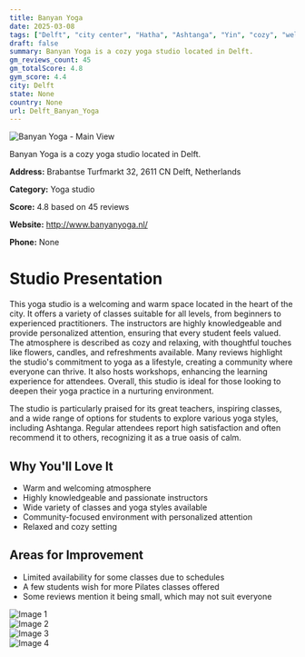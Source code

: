 ```yaml
---
title: Banyan Yoga
date: 2025-03-08
tags: ["Delft", "city center", "Hatha", "Ashtanga", "Yin", "cozy", "welcoming", "Delft"]  
draft: false
summary: Banyan Yoga is a cozy yoga studio located in Delft.
gm_reviews_count: 45
gm_totalScore: 4.8
gym_score: 4.4
city: Delft
state: None
country: None
url: Delft_Banyan_Yoga
---
```


<div className="aspect-[16/9] relative my-8">
  <img 
    src="https://lh3.googleusercontent.com/p/AF1QipNXhXjBj6jMv8sM-CHskswl1ypvMaMETpTqweiB=w1920-h1080-k-no"
    alt="Banyan Yoga - Main View"
    className="object-cover absolute inset-0 w-full h-full rounded-lg"
  />
</div>

Banyan Yoga is a cozy yoga studio located in Delft.

**Address:** Brabantse Turfmarkt 32, 2611 CN Delft, Netherlands

**Category:** Yoga studio

**Score:** 4.8 based on 45 reviews

**Website:** http://www.banyanyoga.nl/

**Phone:** None

# Studio Presentation

This yoga studio is a welcoming and warm space located in the heart of the city. It offers a variety of classes suitable for all levels, from beginners to experienced practitioners. The instructors are highly knowledgeable and provide personalized attention, ensuring that every student feels valued. The atmosphere is described as cozy and relaxing, with thoughtful touches like flowers, candles, and refreshments available. Many reviews highlight the studio's commitment to yoga as a lifestyle, creating a community where everyone can thrive. It also hosts workshops, enhancing the learning experience for attendees. Overall, this studio is ideal for those looking to deepen their yoga practice in a nurturing environment.

The studio is particularly praised for its great teachers, inspiring classes, and a wide range of options for students to explore various yoga styles, including Ashtanga. Regular attendees report high satisfaction and often recommend it to others, recognizing it as a true oasis of calm.

## Why You'll Love It

- Warm and welcoming atmosphere
- Highly knowledgeable and passionate instructors
- Wide variety of classes and yoga styles available
- Community-focused environment with personalized attention
- Relaxed and cozy setting

## Areas for Improvement

- Limited availability for some classes due to schedules
- A few students wish for more Pilates classes offered
- Some reviews mention it being small, which may not suit everyone

<div className="grid grid-cols-1 xl:grid-cols-2 gap-4 my-8">
<div className="aspect-[4/3] relative"><img src="https://lh3.googleusercontent.com/p/AF1QipPzyBn7y3JmWn_phEG82GQVYsaPzBaRBSm4nrdo=w1920-h1080-k-no" alt="Image 1" className="object-cover absolute inset-0 w-full h-full rounded-lg" /></div>
<div className="aspect-[4/3] relative"><img src="https://lh5.googleusercontent.com/p/AF1QipNFzObQ66bXoCGOsfrFa9_frLchcEfvEuYyYDrq=w1920-h1080-k-no" alt="Image 2" className="object-cover absolute inset-0 w-full h-full rounded-lg" /></div>
<div className="aspect-[4/3] relative"><img src="https://lh3.googleusercontent.com/p/AF1QipOb3EPj5DUOjdslIPIkJQdBXJ0pdGL8BrIX9sLg=w1920-h1080-k-no" alt="Image 3" className="object-cover absolute inset-0 w-full h-full rounded-lg" /></div>
<div className="aspect-[4/3] relative"><img src="https://lh3.googleusercontent.com/p/AF1QipO8ESEmvMhAJ12GyjXYn-H5bz8_dOfAhmEh5G1l=w1920-h1080-k-no" alt="Image 4" className="object-cover absolute inset-0 w-full h-full rounded-lg" /></div>
</div>